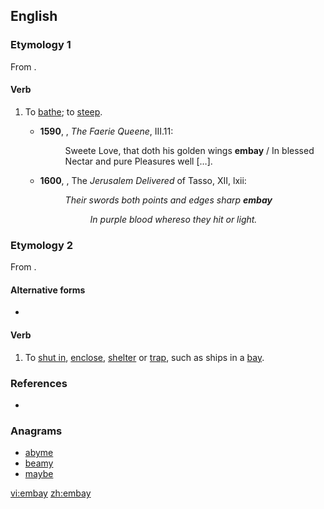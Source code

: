 ==English==

===Etymology 1===
From {{prefix|en|alt1=em|bay|gloss2=bathe|lang=en}}.

====Verb====
{{en-verb|embay|ing}}

# {{context|transitive|obsolete|lang=en}} To [[bathe]]; to [[steep]].
#*'''1590''', {{w|Edmund Spenser}}, ''The Faerie Queene'', III.11:
#*:Sweete Love, that doth his golden wings '''embay''' / In blessed Nectar and pure Pleasures well […].
#* '''1600''', {{w|Edward Fairfax}}, The ''Jerusalem Delivered'' of Tasso, XII, lxii:
#*: ''Their swords both points and edges sharp '''embay'''''
#*:: ''In purple blood whereso they hit or light.''

===Etymology 2===
From {{prefix|en|alt1=em|bay|lang=en}}.

====Alternative forms====
* {{l|en|imbay}}

====Verb====
{{en-verb|embay|ing}}

# {{context|transitive|lang=en}} To [[shut in]], [[enclose]], [[shelter]] or [[trap]], such as ships in a [[bay]].

===References===
* {{R:Webster 1913}}

===Anagrams===
* [[abyme#English|abyme]]
* [[beamy#English|beamy]]
* [[maybe#English|maybe]]

[[vi:embay]]
[[zh:embay]]